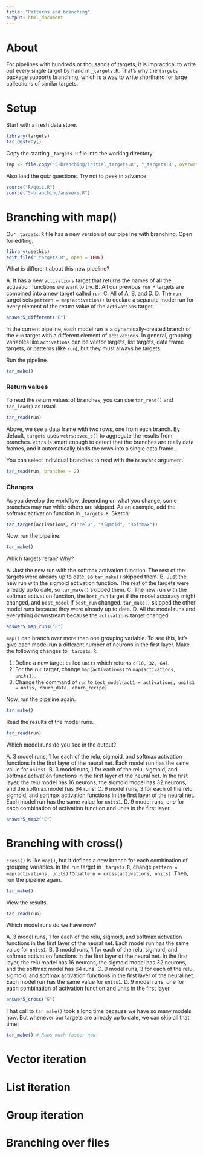 ```yaml
---
title: "Patterns and branching"
output: html_document
---
```


# About

For pipelines with hundreds or thousands of targets, it is impractical to write out every single target by hand in `_targets.R`. That's why the `targets` package supports branching, which is a way to write shorthand for large collections of similar targets.

# Setup

Start with a fresh data store.

```r
library(targets)
tar_destroy()
```

Copy the starting `_targets.R` file into the working directory.

```r
tmp <- file.copy("5-branching/initial_targets.R", "_targets.R", overwrite = TRUE)
```

Also load the quiz questions. Try not to peek in advance.

```r
source("R/quiz.R")
source("5-branching/answers.R")
```

# Branching with map()

Our `_targets.R` file has a new version of our pipeline with branching. Open for editing.

```r
library(usethis)
edit_file("_targets.R", open = TRUE)
```

What is different about this new pipeline?

A. It has a new `activations` target that returns the names of all the activation functions we want to try.
B. All our previous `run_*` targets are combined into a new target called `run`.
C. All of A, B, and D.
D. The `run` target sets `pattern = map(activations)` to declare a separate model run for every element of the return value of the `activations` target.

```r
answer5_different("E")
```

In the current pipeline, each model run is a dynamically-created branch of the `run` target with a different element of `activations`. In general, grouping variables like `activations` can be vector targets, list targets, data frame targets, or patterns (like `run`), but they must always be targets.

Run the pipeline.

```r
tar_make()
```

### Return values

To read the return values of branches, you can use `tar_read()` and `tar_load()` as usual. 

```r
tar_read(run)
```

Above, we see a data frame with two rows, one from each branch. By default, `targets` uses `vctrs::vec_c()` to aggregate the results from branches. `vctrs` is smart enough to detect that the branches are really data frames, and it automatically binds the rows into a single data frame..

You can select individual branches to read with the `branches` argument.

```r
tar_read(run, branches = 2)
```

### Changes


As you develop the workflow, depending on what you change, some branches may run while others are skipped. As an example, add the softmax activation function in `_targets.R`. Sketch:

```r
tar_target(activations, c("relu", "sigmoid", "softmax"))
```

Now, run the pipeline.

```r
tar_make()
```

Which targets reran? Why?

A. Just the new run with the softmax activation function. The rest of the targets were already up to date, so `tar_make()` skipped them.
B. Just the new run with the sigmoid activation function. The rest of the targets were already up to date, so `tar_make()` skipped them.
C. The new run with the softmax activation function, the `best_run` target if the model accuracy might changed, and  `best_model` if `best_run` changed. `tar_make()` skipped the other model runs because they were already up to date.
D. All the model runs and everything downstream because the `activations` target changed.

```r
answer5_map_runs("E")
```

`map()` can branch over more than one grouping variable. To see this, let's give each model run a different number of neurons in the first layer. Make the following changes to `_targets.R`:

1. Define a new target called `units` which returns `c(16, 32, 64)`.
2. For the `run` target, change `map(activations)` to `map(activations, units1)`.
3. Change the command of `run` to `test_model(act1 = activations, units1 = untis, churn_data, churn_recipe)`

Now, run the pipeline again.

```r
tar_make()
```

Read the results of the model runs.

```r
tar_read(run)
```

Which model runs do you see in the output?

A. 3 model runs, 1 for each of the relu, sigmoid, and softmax activation functions in the first layer of the neural net. Each model run has the same value for `units1`.
B. 3 model runs, 1 for each of the relu, sigmoid, and softmax activation functions in the first layer of the neural net. In the first layer, the relu model has 16 neurons, the sigmoid model has 32 neurons, and the softmax model has 64 runs.
C. 9 model runs, 3 for each of the relu, sigmoid, and softmax activation functions in the first layer of the neural net. Each model run has the same value for `units1`.
D. 9 model runs, one for each combination of activation function and units in the first layer.

```r
answer5_map2("E")
```

# Branching with cross()

`cross()` is like `map()`, but it defines a new branch for each combination of grouping variables. In the `run` target in `_targets.R`, change `pattern = map(activations, units)` to `pattern = cross(activations, units)`. Then, run the pipeline again.

```r
tar_make()
```

View the results.

```r
tar_read(run)
```

Which model runs do we have now?

A. 3 model runs, 1 for each of the relu, sigmoid, and softmax activation functions in the first layer of the neural net. Each model run has the same value for `units1`.
B. 3 model runs, 1 for each of the relu, sigmoid, and softmax activation functions in the first layer of the neural net. In the first layer, the relu model has 16 neurons, the sigmoid model has 32 neurons, and the softmax model has 64 runs.
C. 9 model runs, 3 for each of the relu, sigmoid, and softmax activation functions in the first layer of the neural net. Each model run has the same value for `units1`.
D. 9 model runs, one for each combination of activation function and units in the first layer.

```r
answer5_cross("E")
```

That call to `tar_make()` took a long time because we have so many models now. But whenever our targets are already up to date, we can skip all that time!

```r
tar_make() # Runs much faster now!
```

# Vector iteration

# List iteration

# Group iteration

# Branching over files
